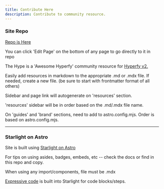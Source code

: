 ```yaml
---
title: Contribute Here
description: Contribute to community resource.
---
```


### Site Repo

[Repo is Here](https://github.com/Innkeeping/theHype)

<Aside>You can click 'Edit Page' on the bottom of any page to go directly to it in repo</Aside>

The Hype is a 'Awesome Hyperfy' community resource for [Hyperfy v2.](https://github.com/hyperfy-xyz/hyperfy)

Easily add resources in markdown to the appropriate .md or .mdx file.  If needed, create a new file.  (be sure to start with frontmatter format of all others)

Sidebar and page link will autogenerate on 'resources' section.

'resources' sidebar will be in order based on the .md/.mdx file name.

On 'guides' and 'brand' sections, need to add to astro.config.mjs. Order is based on astro.config.mjs.

---

### Starlight on Astro

Site is built using [Starlight on Astro](https://starlight.astro.build/)

For tips on using asides, badges, embeds, etc -- check the docs or find in this repo and copy.

When using any import/components, file must be .mdx

[Expressive code](https://expressive-code.com/) is built into Starlight for code blocks/steps.